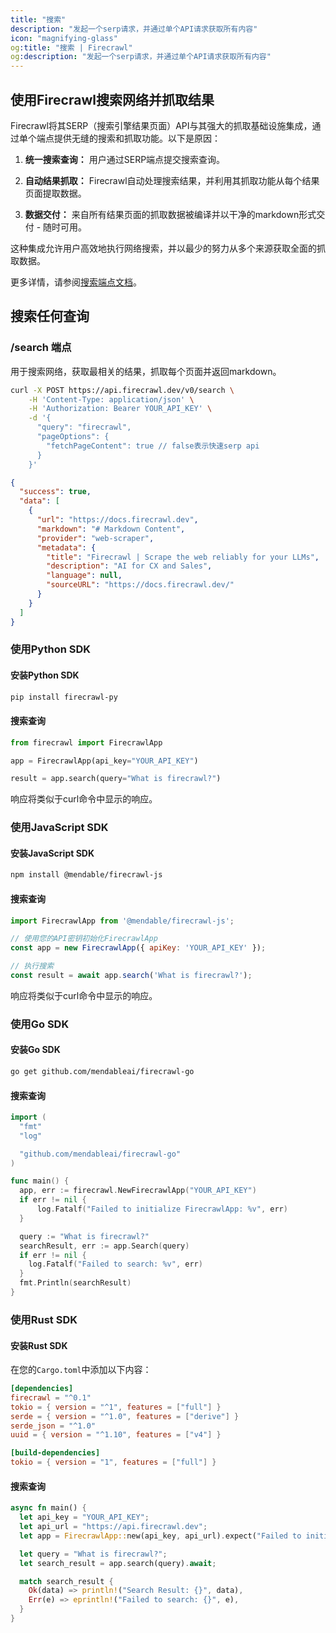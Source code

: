 ```yaml
---
title: "搜索"
description: "发起一个serp请求，并通过单个API请求获取所有内容"
icon: "magnifying-glass"
og:title: "搜索 | Firecrawl"
og:description: "发起一个serp请求，并通过单个API请求获取所有内容"
---
```


## 使用Firecrawl搜索网络并抓取结果

Firecrawl将其SERP（搜索引擎结果页面）API与其强大的抓取基础设施集成，通过单个端点提供无缝的搜索和抓取功能。以下是原因：

1. **统一搜索查询：**
   用户通过SERP端点提交搜索查询。

2. **自动结果抓取：**
   Firecrawl自动处理搜索结果，并利用其抓取功能从每个结果页面提取数据。

3. **数据交付：**
   来自所有结果页面的抓取数据被编译并以干净的markdown形式交付 - 随时可用。

这种集成允许用户高效地执行网络搜索，并以最少的努力从多个来源获取全面的抓取数据。

更多详情，请参阅[搜索端点文档](https://docs.firecrawl.dev/api-reference/endpoint/search)。

## 搜索任何查询

### /search 端点

用于搜索网络，获取最相关的结果，抓取每个页面并返回markdown。

```bash
curl -X POST https://api.firecrawl.dev/v0/search \
    -H 'Content-Type: application/json' \
    -H 'Authorization: Bearer YOUR_API_KEY' \
    -d '{
      "query": "firecrawl",
      "pageOptions": {
        "fetchPageContent": true // false表示快速serp api
      }
    }'
```

```json
{
  "success": true,
  "data": [
    {
      "url": "https://docs.firecrawl.dev",
      "markdown": "# Markdown Content",
      "provider": "web-scraper",
      "metadata": {
        "title": "Firecrawl | Scrape the web reliably for your LLMs",
        "description": "AI for CX and Sales",
        "language": null,
        "sourceURL": "https://docs.firecrawl.dev/"
      }
    }
  ]
}
```

### 使用Python SDK

#### 安装Python SDK

```bash
pip install firecrawl-py
```

#### 搜索查询

```python
from firecrawl import FirecrawlApp

app = FirecrawlApp(api_key="YOUR_API_KEY")

result = app.search(query="What is firecrawl?")
```


响应将类似于curl命令中显示的响应。

### 使用JavaScript SDK

#### 安装JavaScript SDK

```bash
npm install @mendable/firecrawl-js
```

#### 搜索查询

```javascript
import FirecrawlApp from '@mendable/firecrawl-js';

// 使用您的API密钥初始化FirecrawlApp
const app = new FirecrawlApp({ apiKey: 'YOUR_API_KEY' });

// 执行搜索
const result = await app.search('What is firecrawl?');
```

响应将类似于curl命令中显示的响应。

### 使用Go SDK

#### 安装Go SDK

```bash
go get github.com/mendableai/firecrawl-go
```

#### 搜索查询

```go
import (
  "fmt"
  "log"

  "github.com/mendableai/firecrawl-go"
)

func main() {
  app, err := firecrawl.NewFirecrawlApp("YOUR_API_KEY")
  if err != nil {
      log.Fatalf("Failed to initialize FirecrawlApp: %v", err)
  }

  query := "What is firecrawl?"
  searchResult, err := app.Search(query)
  if err != nil {
    log.Fatalf("Failed to search: %v", err)
  }
  fmt.Println(searchResult)
}
```

### 使用Rust SDK

#### 安装Rust SDK

在您的`Cargo.toml`中添加以下内容：
```toml
[dependencies]
firecrawl = "^0.1"
tokio = { version = "^1", features = ["full"] }
serde = { version = "^1.0", features = ["derive"] }
serde_json = "^1.0"
uuid = { version = "^1.10", features = ["v4"] }

[build-dependencies]
tokio = { version = "1", features = ["full"] }
```

#### 搜索查询

```rust
async fn main() {
  let api_key = "YOUR_API_KEY";
  let api_url = "https://api.firecrawl.dev";
  let app = FirecrawlApp::new(api_key, api_url).expect("Failed to initialize FirecrawlApp");

  let query = "What is firecrawl?";
  let search_result = app.search(query).await;

  match search_result {
    Ok(data) => println!("Search Result: {}", data),
    Err(e) => eprintln!("Failed to search: {}", e),
  }
}
```